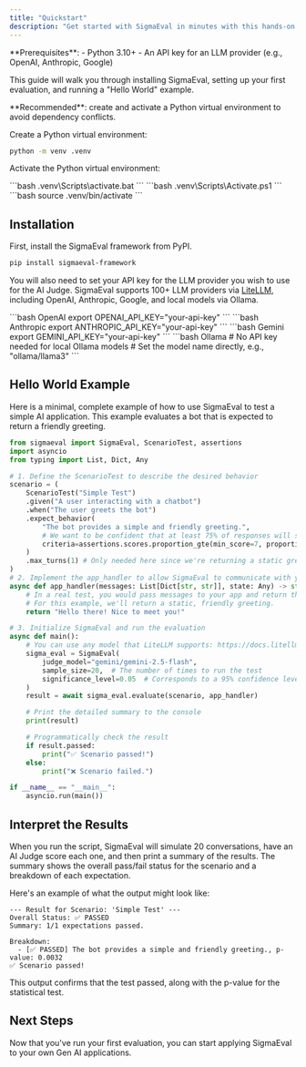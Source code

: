 ```yaml
---
title: "Quickstart"
description: "Get started with SigmaEval in minutes with this hands-on tutorial"
---
```


<Info>
  **Prerequisites**:
  - Python 3.10+
  - An API key for an LLM provider (e.g., OpenAI, Anthropic, Google)
</Info>

This guide will walk you through installing SigmaEval, setting up your first evaluation, and running a "Hello World" example.

<Tip>
  **Recommended**: create and activate a Python virtual environment to avoid
  dependency conflicts.
</Tip>

<Accordion title="Virtual environment setup">

Create a Python virtual environment:

```bash
python -m venv .venv
```

Activate the Python virtual environment:

<Tabs>
  <Tab title="Windows CMD">
    ```bash
    .venv\Scripts\activate.bat
    ```
  </Tab>
  <Tab title="Windows Powershell">
    ```bash
    .venv\Scripts\Activate.ps1
    ```
  </Tab>
  <Tab title="MacOS / Linux">
    ```bash
    source .venv/bin/activate
    ```
  </Tab>
</Tabs>
</Accordion>

## Installation

First, install the SigmaEval framework from PyPI.

```bash
pip install sigmaeval-framework
```

You will also need to set your API key for the LLM provider you wish to use for the AI Judge. SigmaEval supports 100+ LLM providers via [LiteLLM](https://litellm.ai/), including OpenAI, Anthropic, Google, and local models via Ollama.

<CodeGroup>
```bash OpenAI
export OPENAI_API_KEY="your-api-key"
```
```bash Anthropic
export ANTHROPIC_API_KEY="your-api-key"
```
```bash Gemini
export GEMINI_API_KEY="your-api-key"
```
```bash Ollama
# No API key needed for local Ollama models
# Set the model name directly, e.g., "ollama/llama3"
```
</CodeGroup>

## Hello World Example

Here is a minimal, complete example of how to use SigmaEval to test a simple AI application. This example evaluates a bot that is expected to return a friendly greeting.

```python test_app.py
from sigmaeval import SigmaEval, ScenarioTest, assertions
import asyncio
from typing import List, Dict, Any

# 1. Define the ScenarioTest to describe the desired behavior
scenario = (
    ScenarioTest("Simple Test")
    .given("A user interacting with a chatbot")
    .when("The user greets the bot")
    .expect_behavior(
        "The bot provides a simple and friendly greeting.",
        # We want to be confident that at least 75% of responses will score a 7/10 or higher.
        criteria=assertions.scores.proportion_gte(min_score=7, proportion=0.75)
    )
    .max_turns(1) # Only needed here since we're returning a static greeting
)
# 2. Implement the app_handler to allow SigmaEval to communicate with your app
async def app_handler(messages: List[Dict[str, str]], state: Any) -> str:
    # In a real test, you would pass messages to your app and return the response.
    # For this example, we'll return a static, friendly greeting.
    return "Hello there! Nice to meet you!"

# 3. Initialize SigmaEval and run the evaluation
async def main():
    # You can use any model that LiteLLM supports: https://docs.litellm.ai/docs/providers
    sigma_eval = SigmaEval(
        judge_model="gemini/gemini-2.5-flash",
        sample_size=20,  # The number of times to run the test
        significance_level=0.05  # Corresponds to a 95% confidence level
    )
    result = await sigma_eval.evaluate(scenario, app_handler)

    # Print the detailed summary to the console
    print(result)

    # Programmatically check the result
    if result.passed:
        print("✅ Scenario passed!")
    else:
        print("❌ Scenario failed.")

if __name__ == "__main__":
    asyncio.run(main())
```

## Interpret the Results

When you run the script, SigmaEval will simulate 20 conversations, have an AI Judge score each one, and then print a summary of the results. The summary shows the overall pass/fail status for the scenario and a breakdown of each expectation.

Here's an example of what the output might look like:

```text
--- Result for Scenario: 'Simple Test' ---
Overall Status: ✅ PASSED
Summary: 1/1 expectations passed.

Breakdown:
  - [✅ PASSED] The bot provides a simple and friendly greeting., p-value: 0.0032
✅ Scenario passed!
```

This output confirms that the test passed, along with the p-value for the statistical test.

## Next Steps

Now that you've run your first evaluation, you can start applying SigmaEval to your own Gen AI applications.
